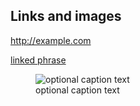 Links and images
------------------------------------------------------------

<http://example.com>

[linked phrase](http://example.com)

![optional caption text](path/to/img.png)